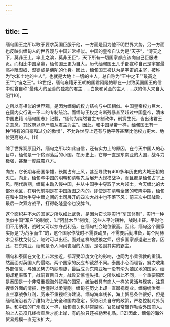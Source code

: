 ```yaml
---
---
---
```

title: 二
---



缅甸国王之所以敢于要求英国臣服于他，一方面是因为他不明世界大势，另一方面也反映出缅甸人的世界观与中国非常相似。中国的皇帝自认为是“天子”，“溥天之下，莫非王土，率土之滨，莫非王臣”，天下所有一切国家都应该向自己臣服进贡。而相比中国皇帝，缅甸国王更为自大。历代缅甸国王几乎都宣称自己是宇宙最高神毗湿奴、湿婆或是佛陀的化身。因此，缅甸国王被认为是宇宙的主宰，被称为“水和土地的主人”。也就是大地上一切的主人，总自称为“王中之王”“最高之王”“宇宙之王”。18世纪，缅甸雍籍牙王朝的国君阿隆帕耶在一封致英国国王的信中就曾自称“最伟大的至善的独裁的君主……白象和黄金的主人……朕的伟大来自太阳”[10]。

之所以有相似的世界观，是因为缅甸的权力结构与中国相似。中国皇帝权力巨大，在国内实行说一不二的专制统治。而缅甸王权之专断残暴甚至超过中国皇帝，清末中国史籍《缅甸国志》记载，“缅甸为纯然君主专制政体，刑赏生死，皆出诸君王之意念，其政府以尊严顺从君主为主”。因此，和中国皇帝一样，缅甸国王有一种“特有的自豪和过分的傲慢”，不允许世界上还有与他平等甚至比他权力更大、地位更高的人。[11]

除了世界观原因外，缅甸之所以如此自信，还有实力上的原因。在今天中国人的心目中，缅甸是一个贫弱落后的小国。在历史上，它却一直是东南亚的大国，战斗力极强，甚至一度威震八方。

向东，它长期与泰国争雄，长期占有上风，甚至导致有400多年历史的大城王朝的灭亡。向北，缅甸与中国的明朝和清朝先后展开大规模战争，而且都是缅甸占了上风。明代后期，缅甸主动入侵中国，并从中国手中夺取了大片领土，今天缅北的大部分地区，在明代前期是在中国版图之内的。即使是在清朝全盛的乾隆中期，缅甸在和中国为争夺中缅之间的土司展开的四次大战中也不落下风：前三次中国战败，最后一次双方战平，打得乾隆皇帝也没脾气。

这个面积并不大的国家之所以如此武勇，是因为它长期实行“军国体制”，实行一种类似中国“军户”的制度，叫“阿赫木旦”制度。这些人平时耕种，战时出征。平时他们不用纳税，战时又可以掠夺战利品，在缅甸社会地位很高。因此，缅甸这个国家实际是“为战争而生”的，这个国家作战时不需要动员，不需要后勤准备，每个阿赫木旦都枕戈待旦，随时可以出征。面对这样的虎狼之师，很多国家都退避三舍。因此，在东南亚，缅甸是令人闻风丧胆的大国，是名副其实的霸主。

缅甸和泰国在文化上非常接近，都深受印度文化的影响，也同为小乘佛教的重镇。然而面对英国人的侵略，两个国家的反应却截然不同。泰国小心而理智，努力收集外部信息，与殖民势力巧妙周旋，最后成为东南亚唯一没有沦为殖民地的国家。缅甸却粗率蛮干，战前盲目自大，战败又惊惶失措。之所以如此不同，一个重要原因是泰国是一个非常重视海外贸易的国家，统治者具有商人一样的灵活与现实，注意搜集外面的情报，也懂得以柔克刚。缅甸在历史上却一直鄙视商业。缅甸统治者一直坐享战争红利，历来不重视经济建设。缅甸海岸线长，海上贸易条件很好，但是缅甸统治者为了维持海上安全和国内稳定，采取闭关自守的政策，严格控制对外贸易。和中国的广州海关一样，缅甸海关也非常腐败，官员经常敲诈勒索外国商人。船上人员须几经检查后才能上岸，有的船只还被勒索礼品。[12]因此，缅甸的海外贸易规模一直无法扩大。